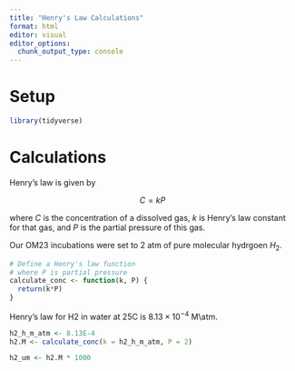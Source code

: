 ```yaml
---
title: "Henry's Law Calculations"
format: html
editor: visual
editor_options: 
  chunk_output_type: console
---
```


# Setup

```r
library(tidyverse)
```

# Calculations

Henry's law is given by

$$
C = kP
$$

where $C$ is the concentration of a dissolved gas, $k$ is Henry's law constant for that gas, and $P$ is the partial pressure of this gas.

Our OM23 incubations were set to 2 atm of pure molecular hydrgoen $H_2$.

```r
# Define a Henry's law function
# where P is partial pressure
calculate_conc <- function(k, P) {
  return(k*P)
}
```

Henry's law for H2 in water at 25C is $8.13 \times 10^{-4}$ M\\atm.

```r
h2_h_m_atm <- 8.13E-4
h2.M <- calculate_conc(k = h2_h_m_atm, P = 2)

h2_um <- h2.M * 1000
```
